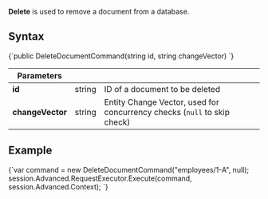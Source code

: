 
**Delete** is used to remove a document from a database.

## Syntax

<TabItem value="delete_interface" label="delete_interface">
<CodeBlock language="csharp">
{`public DeleteDocumentCommand(string id, string changeVector)
`}
</CodeBlock>
</TabItem>

| Parameters | | |
| ------------- | ------------- | ----- |
| **id** | string | ID of a document to be deleted |
| **changeVector** | string | Entity Change Vector, used for concurrency checks (`null` to skip check) |

## Example

<TabItem value="delete_sample" label="delete_sample">
<CodeBlock language="csharp">
{`var command = new DeleteDocumentCommand("employees/1-A", null);
session.Advanced.RequestExecutor.Execute(command, session.Advanced.Context);
`}
</CodeBlock>
</TabItem>



